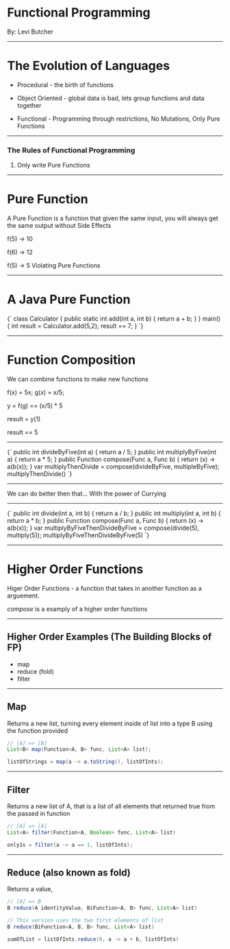 


# Functional Programming

By: Levi Butcher

---

# The Evolution of Languages

- Procedural - the birth of functions

- Object Oriented - global data is bad, lets group functions and data together

- Functional - Programming through restrictions, No Mutations, Only Pure Functions

---


### The Rules of Functional Programming

1. Only write Pure Functions

---

# Pure Function

A Pure Function is a function that given the same input, you will always get the same output without Side Effects

f(5) -> 10

f(6) -> 12

f(5) -> 5 Violating Pure Functions

---

# A Java Pure Function

<SyntaxHighlighter language="java" style={atomDark}>
  {`
  class Calculator {
    public static int add(int a, int b) {
        return a + b;
    }
  }
  main() {
      int result = Calculator.add(5,2);
      result == 7;
  }
  `}
</SyntaxHighlighter>

---

# Function Composition

We can combine functions to make new functions

f(x) = 5x;
g(x) = x/5;

y = f(g) == (x/5) \* 5

result = y(1)

result == 5

---

<SyntaxHighlighter language="java" style={atomDark}>
  {`
    public int divideByFive(int a) {
        return a / 5;
    }
    public int multiplyByFive(int a) {
        return a * 5;
    }
    public Function compose(Func a, Func b) {
        return (x) -> a(b(x));
    }
    var multiplyThenDivide = compose(divideByFive, multipleByFive);
    multiplyThenDivide()
  `}
</SyntaxHighlighter>

---

We can do better then that... With the power of Currying

---

<SyntaxHighlighter language="java" style={atomDark}>
  {`
    public int divide(int a, int b) {
        return a / b;
    }
    public int multiply(int a, int b) {
        return a * b;
    }
    public Function<T, F> compose(Func<T, F> a, Func<F, T> b) {
        return (x) -> a(b(x));
    }
    var multiplyByFiveThenDivideByFive = compose(divide(5), multiply(5));
    multiplyByFiveThenDivideByFive(5)
  `}
</SyntaxHighlighter>

---

# Higher Order Functions

Higer Order Functions - a function that takes in another function as a arguement.

*compose* is a examply of a higher order functions

---

## Higher Order Examples (The Building Blocks of FP)

* map
* reduce (fold)
* filter

---


## Map

Returns a new list, turning every element inside of list into a type B using the function provided

```java
// [A] => [B]
List<B> map(Function<A, B> func, List<A> list);

listOfStrings = map(a -> a.toString(), listOfInts);
```

---

## Filter

Returns a new list of A, that is a list of all elements that returned true from the passed in function

```java
// [A] => [A]
List<A> filter(Function<A, Boolean> func, List<A> list)

only1s = filter(a -> a == 1, listOfInts);
```

---

## Reduce (also known as fold)
Returns a value,

```java
// [A] => B
B reduce(A identityValue, BiFunction<A, B> func, List<A> list)

// This version uses the two first elements of list
B reduce(BiFunction<A, B, B> func, List<A> list)

sumOfList = listOfInts.reduce(0, a -> a + b, listOfInts)
```
